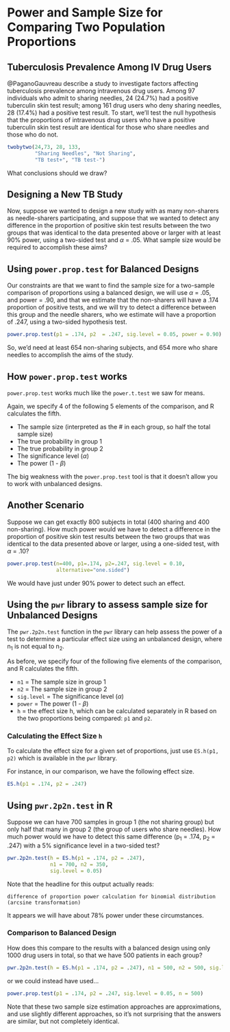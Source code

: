 # Power and Sample Size for Comparing Two Population Proportions

## Tuberculosis Prevalence Among IV Drug Users

@PaganoGauvreau describe a study to investigate factors affecting tuberculosis prevalence among intravenous drug users\footnote{Original Data Source: Graham NMH et al. (1992) Prevalence of Tuberculin Positivity and Skin Test Anergy in HIV-1-Seropositive and Seronegative Intravenous Drug Users. JAMA, 267, 369-373.}. Among 97 individuals who admit to sharing needles, 24 (24.7%) had a positive tuberculin skin test result; among 161 drug users who deny sharing needles, 28 (17.4%) had a positive test result.  To start, we'll test the null hypothesis that the proportions of intravenous drug users who have a positive tuberculin skin test result are identical for those who share needles and those who do not.

```r
twobytwo(24,73, 28, 133, 
         "Sharing Needles", "Not Sharing", 
         "TB test+", "TB test-")
```

What conclusions should we draw?

## Designing a New TB Study

Now, suppose we wanted to design a new study with as many non-sharers as needle-sharers participating, and suppose that we wanted to detect any difference in the proportion of positive skin test results between the two groups that was identical to the data presented above or larger with at least 90% power, using a two-sided test and $\alpha$ = .05. What sample size would be required to accomplish these aims?

## Using `power.prop.test` for Balanced Designs

Our constraints are that we want to find the sample size for a two-sample comparison of proportions using a balanced design, we will use $\alpha$ = .05, and power = .90, and that we estimate that the non-sharers will have a .174 proportion of positive tests, and we will try to detect a difference between this group and the needle sharers, who we estimate will have a proportion of .247, using a two-sided hypothesis test.

```r
power.prop.test(p1 = .174, p2  = .247, sig.level = 0.05, power = 0.90)
```

So, we'd need at least 654 non-sharing subjects, and 654 more who share needles to accomplish the aims of the study.

## How `power.prop.test` works

`power.prop.test` works much like the `power.t.test` we saw for means. 

Again, we specify 4 of the following 5 elements of the comparison, and R calculates the fifth.

- The sample size (interpreted as the # in each group, so half the total sample size)
- The true probability in group 1
- The true probability in group 2
- The significance level ($\alpha$)
- The power (1 - $\beta$)

The big weakness with the `power.prop.test` tool is that it doesn't allow you to work with unbalanced designs.

## Another Scenario

Suppose we can get exactly 800 subjects in total (400 sharing and 400 non-sharing).  How much power would we have to detect a difference in the proportion of positive skin test results between the two groups that was identical to the data presented above or larger, using a one-sided test, with $\alpha$ = .10?

```r
power.prop.test(n=400, p1=.174, p2=.247, sig.level = 0.10,
                alternative="one.sided")
```

We would have just under 90% power to detect such an effect.

## Using the `pwr` library to assess sample size for Unbalanced Designs

The `pwr.2p2n.test` function in the `pwr` library can help assess the power of a test to determine a particular effect size using an unbalanced design, where n~1~ is not equal to n~2~. 

As before, we specify four of the following five elements of the comparison, and R calculates the fifth.

- `n1` = The sample size in group 1
- `n2` = The sample size in group 2
- `sig.level` = The significance level ($\alpha$)
- `power` = The power (1 - $\beta$)
- `h` = the effect size h, which can be calculated separately in R based on the two proportions being compared: `p1` and `p2`.

### Calculating the Effect Size `h`

To calculate the effect size for a given set of proportions, just use `ES.h(p1, p2)` which is available in the `pwr` library.

For instance, in our comparison, we have the following effect size.

```r
ES.h(p1 = .174, p2 = .247)
```

## Using `pwr.2p2n.test` in R

Suppose we can have 700 samples in group 1 (the not sharing group) but only half that many in group 2 (the group of users who share needles). How much power would we have to detect this same difference (p~1~ = .174, p~2~ = .247) with a 5% significance level in a two-sided test?

```r
pwr.2p2n.test(h = ES.h(p1 = .174, p2 = .247), 
              n1 = 700, n2 = 350,
              sig.level = 0.05)
```

Note that the headline for this output actually reads:

```
difference of proportion power calculation for binomial distribution 
(arcsine transformation) 
```

It appears we will have about 78% power under these circumstances.

### Comparison to Balanced Design

How does this compare to the results with a balanced design using only 1000 drug users in total, so that we have 500 patients in each group?

```r
pwr.2p2n.test(h = ES.h(p1 = .174, p2 = .247), n1 = 500, n2 = 500, sig.level = 0.05)
```

or we could instead have used...

```r
power.prop.test(p1 = .174, p2 = .247, sig.level = 0.05, n = 500)
```

Note that these two sample size estimation approaches are approximations, and use slightly different approaches, so it's not surprising that the answers are similar, but not completely identical.



